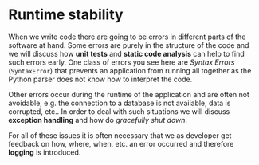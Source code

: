 # Runtime stability {.unnumbered}

When we write code there are going to be errors in different parts of the software at hand.
Some errors are purely in the structure of the code and we will discuss how **unit tests** and **static code analysis** can help to find such errors early.
One class of errors you see here are _Syntax Errors_ (`SyntaxError`) that prevents an application from running all together as the Python parser does not know how to interpret the code. 

Other errors occur during the runtime of the application and are often not avoidable, e.g. the connection to a database is not available, data is corrupted, etc..
In order to deal with such situations we will discuss **exception handling** and how do _gracefully shut down_. 

For all of these issues it is often necessary that we as developer get feedback on how, where, when, etc. an error occurred and therefore **logging** is introduced. 
